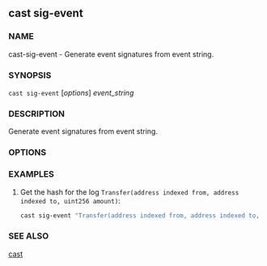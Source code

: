 
## cast sig-event

### NAME

cast-sig-event - Generate event signatures from event string.

### SYNOPSIS

`cast sig-event` [*options*] _event_string_

### DESCRIPTION

Generate event signatures from event string.

### OPTIONS

<CommonOptions />

### EXAMPLES

1. Get the hash for the log `Transfer(address indexed from, address indexed to, uint256 amount)`:
   ```sh
   cast sig-event "Transfer(address indexed from, address indexed to, uint256 amount)"
   ```

### SEE ALSO

[cast](./cast.md)
